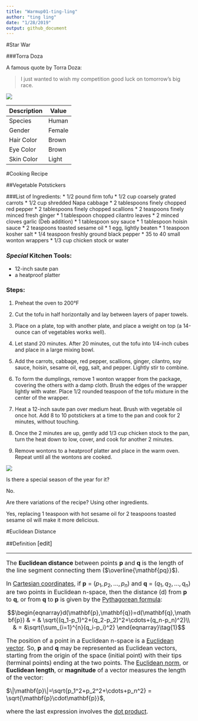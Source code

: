 ```yaml
---
title: "Warmup01-ting-ling"
author: "ting ling"
date: "1/28/2019"
output: github_document
---
```

#Star War

###Torra Doza

A famous quote by Torra Doza:

> I just wanted to wish my competition good luck on tomorrow's big race.

![](https://vignette.wikia.nocookie.net/starwars/images/1/1c/SWResistance-TorraDoza.jpg/revision/latest?cb=20180914205610)

|  Description    | Value   |
|-----------------|---------|
| Species | Human |
| Gender | Female |
| Hair Color | Brown|
| Eye Color | Brown |
| Skin Color | Light |

#Cooking Recipe

##Vegetable Potstickers
 
###List of Ingredients:
* 1/2 pound firm tofu
* 1/2 cup coarsely grated carrots
* 1/2 cup shredded Napa cabbage
* 2 tablespoons finely chopped red pepper
* 2 tablespoons finely chopped scallions
* 2 teaspoons finely minced fresh ginger
* 1 tablespoon chopped cilantro leaves
* 2 minced cloves garlic (Deb addition)
* 1 tablespoon soy sauce
* 1 tablespoon hoisin sauce
* 2 teaspoons toasted sesame oil 
* 1 egg, lightly beaten
* 1 teaspoon kosher salt
* 1/4 teaspoon freshly ground black pepper
* 35 to 40 small wonton wrappers
* 1/3 cup chicken stock or water

### *Special* Kitchen Tools:
*  12-inch saute pan
*  a heatproof platter 

### Steps:
1. Preheat the oven to 200°F

2. Cut the tofu in half horizontally and lay between layers of paper towels. 

3. Place on a plate, top with another plate, and place a weight on top (a 14-ounce can of vegetables works well). 

4. Let stand 20 minutes. After 20 minutes, cut the tofu into 1/4-inch cubes and place in a large mixing bowl. 

5. Add the carrots, cabbage, red pepper, scallions, ginger, cilantro, soy sauce, hoisin, sesame oil, egg, salt, and pepper. Lightly stir to combine.

6. To form the dumplings, remove 1 wonton wrapper from the package, covering the others with a damp cloth. Brush the edges of the wrapper lightly with water. Place 1/2 rounded teaspoon of the tofu mixture in the center of the wrapper. 


7. Heat a 12-inch saute pan over medium heat. Brush with vegetable oil once hot. Add 8 to 10 potstickers at a time to the pan and cook for 2 minutes, without touching.

8. Once the 2 minutes are up, gently add 1/3 cup chicken stock to the pan, turn the heat down to low, cover, and cook for another 2 minutes.

9. Remove wontons to a heatproof platter and place in the warm oven. Repeat until all the wontons are cooked.

![](https://i0.wp.com/farm1.static.flickr.com/131/395002621_dae69bf0c3_z.jpg?zoom=2)


Is there a special season of the year for it?

No.

Are there variations of the recipe? Using other ingredients.

Yes, replacing 1 teaspoon with hot sesame oil for 2 teaspoons toasted sesame oil will make it more delicious.




#Euclidean Distance

##Definition <font size= "3"> [edit]

-------

The **Euclidean distance** between points **p** and **q** is the length of the line segment connecting them ($\overline{\mathbf{pq}}$).


In [Cartesian coordinates](https://en.wikipedia.org/wiki/Cartesian_coordinate_system), if **p** = $(p_1, p_2,..., p_n)$ and **q** = $(q_1, q_2,..., q_n)$ are two points in Euclidean n-space, then the distance (d) from **p** to **q**, or from **q** to **p** is given by the [Pythagorean formula](https://en.wikipedia.org/wiki/Pythagorean_theorem):

$$\begin{eqnarray}d(\mathbf{p},\mathbf{q})=d(\mathbf{q},\mathbf{p}) & = & \sqrt{(q_1-p_1)^2+(q_2-p_2)^2+\cdots+(q_n-p_n)^2}\\
& = &\sqrt{\sum_{i=1}^{n}(q_i-p_i)^2}
\end{eqnarray}\tag{1}$$


The position of a point in a Euclidean n-space is a [Euclidean vector](https://en.wikipedia.org/wiki/Euclidean_vector). So, **p** and **q** may be represented as Euclidean vectors, starting from the origin of the space (initial point) with their tips (terminal points) ending at the two points. The [Euclidean norm](https://en.wikipedia.org/wiki/Norm_(mathematics)#Euclidean_norm), or **Euclidean length**, or **magnitude** of a vector measures the length of the vector:

$\|\mathbf{p}\|=\sqrt{p_1^2+p_2^2+\cdots+p_n^2} = \sqrt{\mathbf{p}\cdot\mathbf{p}}$,

where the last expression involves the [dot product](https://en.wikipedia.org/wiki/Dot_product).





